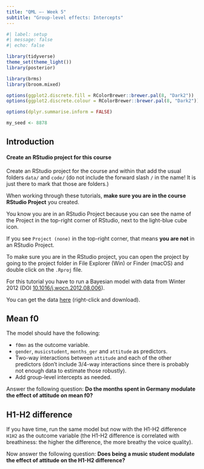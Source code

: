 ```yaml
---
title: "QML –- Week 5"
subtitle: "Group-level effects: Intercepts"
---
```


```r
#| label: setup
#| message: false
#| echo: false

library(tidyverse)
theme_set(theme_light())
library(posterior)

library(brms)
library(broom.mixed)

options(ggplot2.discrete.fill = RColorBrewer::brewer.pal(8, "Dark2"))
options(ggplot2.discrete.colour = RColorBrewer::brewer.pal(8, "Dark2"))

options(dplyr.summarise.inform = FALSE)

my_seed <- 8878
```


## Introduction

::: callout-warning
#### Create an RStudio project for this course

Create an RStudio project for the course and within that add the usual folders `data/` and `code/` (do not include the forward slash `/` in the name! It is just there to mark that those are folders.)

When working through these tutorials, **make sure you are in the course RStudio Project** you created.

You know you are in an RStudio Project because you can see the name of the Project in the top-right corner of RStudio, next to the light-blue cube icon.

If you see `Project (none)` in the top-right corner, that means **you are not** in an RStudio Project.

To make sure you are in the RStudio project, you can open the project by going to the project folder in File Explorer (Win) or Finder (macOS) and double click on the `.Rproj` file.
:::

For this tutorial you have to run a Bayesian model with data from Winter 2012 (DOI [10.1016/j.wocn.2012.08.006](https://doi.org/10.1016/j.wocn.2012.08.006)).

You can get the data [here](/data/winter2012/polite.csv) (right-click and download).

## Mean f0

The model should have the following:

- `f0mn` as the outcome variable.
- `gender`, `musicstudent`, `months_ger` and `attitude` as predictors.
- Two-way interactions between `attitude` and each of the other predictors (don't include 3/4-way interactions since there is probably not enough data to estimate those robustly).
- Add group-level intercepts as needed.

Answer the following question: **Do the months spent in Germany modulate the effect of attitude on mean f0?**

## H1-H2 difference

If you have time, run the same model but now with the H1-H2 difference `H1H2` as the outcome variable (the H1-H2 difference is correlated with breathiness: the higher the difference, the more breathy the voice quality).

Now answer the following question: **Does being a music student modulate the effect of attitude on the H1-H2 difference?**
